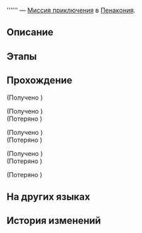 {{Дополнить|Диалоги.}}
{{Миссия Инфобокс
|id              = 4340103
|Название        = 
|Изображение     = Миссия Освоения .png
|Тип             = Миссия приключения
|События         = 
|Глава           = 
|Условия         = Завершена [[Миссия Освоения]] ''[[Долгий день уходит в ночь]]''
|Персонажи       = Первопроходец
|СтартЛокация    = Отель «Грёзы» (реальность)
|Мир             = Пенакония
|Локации         = Отель «Грёзы» (реальность)
|Предыдущая      = 
|Следующая       = 
|Награды         = Утраченный кристалл*2; Кредиты*5 000
}}
'''''' — [[Миссия приключения]] в [[Пенакония]].

==Описание==
{{Описание|<!--официальное описание из Перекрёстка судеб-->}}

==Этапы==


==Прохождение==
{{Дополнить}}


;(Получено {{Item|Записка: В поисках матери в Мире грёз I|20|x=1|text=Записка: В поисках матери в Мире грёз I}})


;(Получено {{Item|Записка: В поисках матери в Мире грёз II|20|x=1|text=Записка: В поисках матери в Мире грёз II}})
;(Потеряно {{Item|Записка: В поисках матери в Мире грёз I|20|x=1|text=Записка: В поисках матери в Мире грёз I}})


;(Получено {{Item|Записка: В поисках матери в Мире грёз III|20|x=1|text=Записка: В поисках матери в Мире грёз III}})
;(Потеряно {{Item|Записка: В поисках матери в Мире грёз II|20|x=1|text=Записка: В поисках матери в Мире грёз II}})


;(Получено {{Item|Записка: В поисках матери в Мире грёз IV|20|x=1|text=Записка: В поисках матери в Мире грёз IV}})
;(Потеряно {{Item|Записка: В поисках матери в Мире грёз III|20|x=1|text=Записка: В поисках матери в Мире грёз III}})


;(Потеряно {{Item|Записка: В поисках матери в Мире грёз IV|20|x=1|text=Записка: В поисках матери в Мире грёз IV}})

{{Диалог Конец}}

==На других языках==
{{На других языках
|en   = 
|zhs  = 
|zht  = 
|ja   = 
|ko   = 
|es   = 
|fr   = 
|ru   = 
|th   = 
|vi   = 
|de   = 
|id   = 
|pt   = 
}}

==История изменений==
{{История изменений|2.7}}
